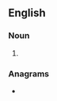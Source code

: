 ==English==

===Noun===
{{head|en|noun form}}

# {{plural of|repairer|lang=en}}

===Anagrams===
* {{anagrams|en|a=aeeiprrrs|Perreiras|rareripes}}
